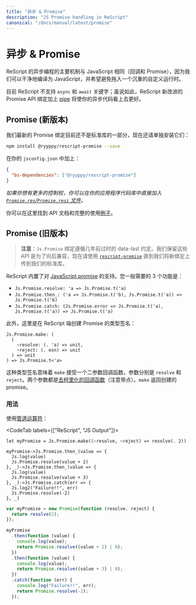 ```yaml
---
title: "异步 & Promise"
description: "JS Promise handling in ReScript"
canonical: "/docs/manual/latest/promise"
---
```


# 异步 & Promise

<!--
ReScript's primary mechanism for async programming is the same as JavaScript's (callbacks and promises), since we compile cleanly to JavaScript and would like to avoid dragging in a heavy custom runtime.
-->

ReScript 的异步编程的主要机制与 JavaScript 相同（回调和 Promise），因为我们可以干净地编译为 JavaScript，并希望避免拖入一个沉重的自定义运行时。

<!--
There is currently no support for `async` and `await` keywords in ReScript; though our new Promise API bindings revamp + [pipe](pipe) will make your async code already look better than otherwise.
-->

目前 ReScript 不支持 `async` 和 `await` 关键字；虽说如此，ReScript 新改进的 Promise API 绑定加上 [pipe](pipe) 将使你的异步代码看上去更好。

<!--
## Promise (new)
-->
## Promise (新版本)

<!--
Our up to date Promise bindings are currently not part of the the standard library. For now, please install them separately:
-->

我们最新的 Promise 绑定目前还不是标准库的一部分，现在还请单独安装它们：


```sh
npm install @ryyppy/rescript-promise --save
```

<!--
In your `bsconfig.json`:
-->

在你的 `jsconfig.json` 中加上：

```json
{
  "bs-dependencies": ["@ryyppy/rescript-promise"]
}
```

<!--
_Alternatively you may vendor the [`Promise.res` / `Promise.resi` files](https://github.com/ryyppy/rescript-promise/tree/master/src) files in your app codebase if you want to have more control._
-->

_如果你想有更多的控制权，你可以在你的应用程序代码库中直接加入 [`Promise.res`/`Promise.resi` 文件](https://github.com/ryyppy/rescript-promise/tree/master/src)。_

<!--
You can find the APIs and full usage examples [here](https://github.com/ryyppy/rescript-promise#usage).
-->

你可以在这里找到 API 文档和完整的使用[例子](https://github.com/ryyppy/rescript-promise#usage)。

<!--
## Promise (legacy)
-->
## Promise (旧版本)

<!--
> **Note:** The `Js.Promise` bindings are following the outdated data-last convention from a few years ago. We kept those APIs for backwards compatibility, so for now please use [`rescript-promise`](https://github.com/ryyppy/rescript-promise) until we upstream the new bindings to our standard library.
-->

> **注意**：`Js.Promise` 绑定遵循几年前过时的 data-last 约定。我们保留这些 API 是为了向后兼容，现在请使用 [`rescript-promise`](https://github.com/ryyppy/rescript-promise) 直到我们将新绑定上传到我们的标准库。

<!--
ReScript has built-in support for [JavaScript promises](api/js/promise). The 3 functions you generally need are:
-->

ReScript 内置了对 [JavaScript promise](api/js/promise) 的支持。您一般需要的 3 个功能是：

- `Js.Promise.resolve: 'a => Js.Promise.t('a)`
- `Js.Promise.then_: ('a => Js.Promise.t('b), Js.Promise.t('a)) => Js.Promise.t('b)`
- `Js.Promise.catch: (Js.Promise.error => Js.Promise.t('a), Js.Promise.t('a)) => Js.Promise.t('a)`

<!--
Additionally, here's the type signature for creating a promise on the ReScript side:
-->

此外，这里是在 ReScript 端创建 Promise 的类型签名：

```res
Js.Promise.make: (
  (
    ~resolve: (. 'a) => unit,
    ~reject: (. exn) => unit
  ) => unit
) => Js.Promise.t<'a>
```

<!--
This type signature means that `make` takes a callback that takes 2 named arguments, `resolve` and `reject`. Both arguments are themselves [uncurried callbacks](function.md#uncurried-function) (with a dot). `make` returns the created promise.
-->

这种类型签名意味着 `make` 接受一个二参数回调函数，参数分别是 `resolve` 和 `reject`。两个参数都是[去柯里化的回调函数](function.md#uncurried-function)（注意带点）。`make` 返回创建的 promise。

<!--
### Usage
-->
### 用法

<!--
Using the [pipe operator](pipe.md):
-->

使用[管道运算符](pipe.md)：

<CodeTab labels={["ReScript", "JS Output"]}>

```res example
let myPromise = Js.Promise.make((~resolve, ~reject) => resolve(. 2))

myPromise->Js.Promise.then_(value => {
  Js.log(value)
  Js.Promise.resolve(value + 2)
}, _)->Js.Promise.then_(value => {
  Js.log(value)
  Js.Promise.resolve(value + 3)
}, _)->Js.Promise.catch(err => {
  Js.log2("Failure!!", err)
  Js.Promise.resolve(-2)
}, _)
```
```js
var myPromise = new Promise(function (resolve, reject) {
  return resolve(2);
});

myPromise
  .then(function (value) {
    console.log(value);
    return Promise.resolve((value + 2) | 0);
  })
  .then(function (value) {
    console.log(value);
    return Promise.resolve((value + 3) | 0);
  })
  .catch(function (err) {
    console.log("Failure!!", err);
    return Promise.resolve(-2);
  });
```

</CodeTab>
